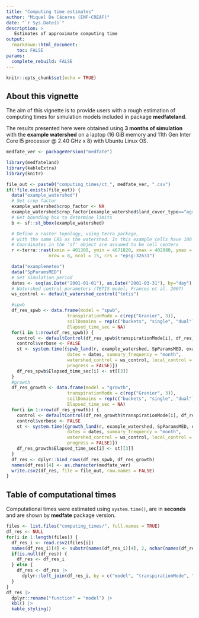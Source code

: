 ```yaml
---
title: "Computing time estimates"
author: "Miquel De Cáceres (EMF-CREAF)"
date: "`r Sys.Date()`"
description: >
   Estimates of approximate computing time
output: 
  rmarkdown::html_document:
    toc: FALSE
params:
  complete_rebuild: FALSE
---
```


```r
knitr::opts_chunk$set(echo = TRUE)
```

## About this vignette

The aim of this vignette is to provide users with a rough estimation of computing times for simulation models included in package **medfateland**.

The results presented here were obtained using **3 months of simulation** with the **example watershed** on a laptop (16 GiB memory and 11th Gen Inter Core I5 processor @ 2.40 GHz x 8) with Ubuntu Linux OS. 

```r
medfate_ver <- packageVersion("medfate")
```



```r
library(medfateland)
library(kableExtra)
library(knitr)
```

```r
file_out <- paste0("computing_times/ct_", medfate_ver, ".csv")
if(!file.exists(file_out)) {
  data("example_watershed")
  # Set crop factor 
  example_watershed$crop_factor <- NA
  example_watershed$crop_factor[example_watershed$land_cover_type=="agriculture"] <- 0.75
  # Get bounding box to determine limits
  b <- sf::st_bbox(example_watershed)

  # Define a raster topology, using terra package, 
  # with the same CRS as the watershed. In this example cells have 100 m side.
  # Coordinates in the 'sf' object are assumed to be cell centers
  r <-terra::rast(xmin = 401380, ymin = 4671820, xmax = 402880, ymax = 4672620, 
                nrow = 8, ncol = 15, crs = "epsg:32631")

  data("examplemeteo")
  data("SpParamsMED")
  # Set simulation period
  dates <- seq(as.Date("2001-01-01"), as.Date("2001-03-31"), by="day")
  # Watershed control parameters (TETIS model; Frances et al. 2007)
  ws_control <- default_watershed_control("tetis")

  #spwb
  df_res_spwb <- data.frame(model = "spwb",
                       transpirationMode = c(rep("Granier", 3)),
                       soilDomains = rep(c("buckets", "single", "dual"),1),
                       Elapsed_time_sec = NA)
  for(i in 1:nrow(df_res_spwb)) {
    control <- defaultControl(df_res_spwb$transpirationMode[i], df_res_spwb$soilDomains[i])
    control$verbose <- FALSE
    st <- system.time({spwb_land(r, example_watershed, SpParamsMED, examplemeteo, 
                       dates = dates, summary_frequency = "month",
                       watershed_control = ws_control, local_control = control, 
                       progress = FALSE)})
    df_res_spwb$Elapsed_time_sec[i] <- st[[3]]
  }
  #growth
  df_res_growth <- data.frame(model = "growth",
                       transpirationMode = c(rep("Granier", 3)),
                       soilDomains = rep(c("buckets", "single", "dual"),1),
                       Elapsed_time_sec = NA)
  for(i in 1:nrow(df_res_growth)) {
    control <- defaultControl(df_res_growth$transpirationMode[i], df_res_growth$soilDomains[i])
    control$verbose <- FALSE
    st <- system.time({growth_land(r, example_watershed, SpParamsMED, examplemeteo, 
                       dates = dates, summary_frequency = "month",
                       watershed_control = ws_control, local_control = control, 
                       progress = FALSE)})
    df_res_growth$Elapsed_time_sec[i] <- st[[3]]
  }
  df_res <- dplyr::bind_rows(df_res_spwb, df_res_growth)
  names(df_res)[4] <- as.character(medfate_ver)
  write.csv2(df_res, file = file_out, row.names = FALSE)
}
```

## Table of computational times

Computational times were estimated using `system.time()`, are in **seconds** and are shown by **medfate** package version.

```r
files <- list.files("computing_times/", full.names = TRUE)
df_res <- NULL
for(i in 1:length(files)) {
  df_res_i <- read.csv2(files[i])
  names(df_res_i)[4] <- substr(names(df_res_i)[4], 2, nchar(names(df_res_i)[4]))
  if(is.null(df_res)) {
    df_res <- df_res_i
  } else {
    df_res <- df_res |>
      dplyr::left_join(df_res_i, by = c("model", "transpirationMode", "soilDomains"))
  }
}
df_res |>
  dplyr::rename("function" = "model") |>
  kbl() |>
  kable_styling()
```

